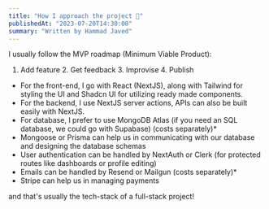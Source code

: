 ```yaml
---
title: "How I approach the project 🎲"
publishedAt: "2023-07-20T14:30:00"
summary: "Written by Hammad Javed"
---
```


I usually follow the MVP roadmap (Minimum Viable Product):

1. Add feature 2. Get feedback 3. Improvise 4. Publish

- For the front-end, I go with React (NextJS), along with Tailwind for styling the UI and Shadcn UI for utilizing ready made components.
- For the backend, I use NextJS server actions, APIs can also be built easily with NextJS.
- For database, I prefer to use MongoDB Atlas (if you need an SQL database, we could go with Supabase) (costs separately)\*
- Mongoose or Prisma can help us in communicating with our database and designing the database schemas
- User authentication can be handled by NextAuth or Clerk (for protected routes like dashboards or profile editing)
- Emails can be handled by Resend or Mailgun (costs separately)\*
- Stripe can help us in managing payments

and that's usually the tech-stack of a full-stack project!
